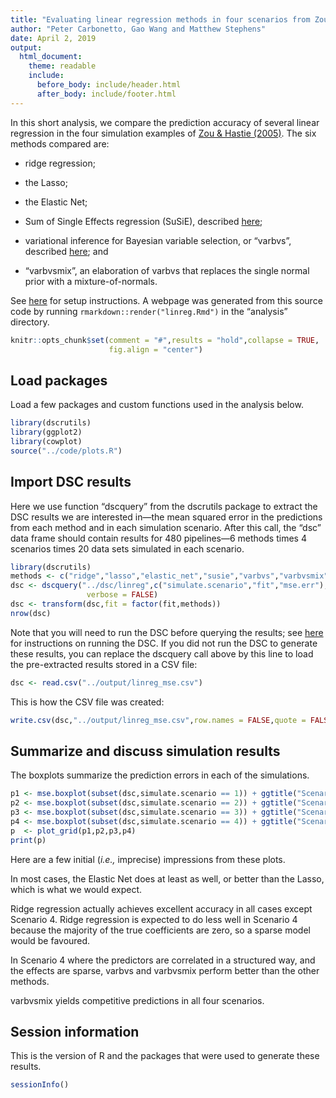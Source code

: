 ```yaml
---
title: "Evaluating linear regression methods in four scenarios from Zou & Hastie (2005)"
author: "Peter Carbonetto, Gao Wang and Matthew Stephens"
date: April 2, 2019
output:
  html_document:
    theme: readable
    include:
      before_body: include/header.html
      after_body: include/footer.html
---
```


In this short analysis, we compare the prediction accuracy of several
linear regression in the four simulation examples of
[Zou & Hastie (2005)][zou-hastie-2005]. The six methods compared are:

+ ridge regression;

+ the Lasso;

+ the Elastic Net;

+ Sum of Single Effects regression (SuSiE), described [here][susie];

+ variational inference for Bayesian variable selection, or "varbvs",
  described [here][varbvs]; and

+ "varbvsmix", an elaboration of varbvs that replaces the single normal
  prior with a mixture-of-normals.

See [here][github-repo] for setup instructions. A webpage was
generated from this source code by running
`rmarkdown::render("linreg.Rmd")` in the "analysis" directory.

```r
knitr::opts_chunk$set(comment = "#",results = "hold",collapse = TRUE,
                      fig.align = "center")
```

Load packages
-------------

Load a few packages and custom functions used in the analysis below.

```r
library(dscrutils)
library(ggplot2)
library(cowplot)
source("../code/plots.R")
```

Import DSC results
------------------

Here we use function "dscquery" from the dscrutils package to extract
the DSC results we are interested in---the mean squared error in the
predictions from each method and in each simulation scenario. After
this call, the "dsc" data frame should contain results for 480
pipelines---6 methods times 4 scenarios times 20 data sets simulated
in each scenario.

```r
library(dscrutils)
methods <- c("ridge","lasso","elastic_net","susie","varbvs","varbvsmix")
dsc <- dscquery("../dsc/linreg",c("simulate.scenario","fit","mse.err"),
                 verbose = FALSE)
dsc <- transform(dsc,fit = factor(fit,methods))
nrow(dsc)
```

Note that you will need to run the DSC before querying the results;
see [here][github-repo] for instructions on running the DSC. If you
did not run the DSC to generate these results, you can replace the
dscquery call above by this line to load the pre-extracted results
stored in a CSV file:

```r
dsc <- read.csv("../output/linreg_mse.csv")
```

This is how the CSV file was created:

```r
write.csv(dsc,"../output/linreg_mse.csv",row.names = FALSE,quote = FALSE)
```

## Summarize and discuss simulation results

The boxplots summarize the prediction errors in each of the simulations.

```r
p1 <- mse.boxplot(subset(dsc,simulate.scenario == 1)) + ggtitle("Scenario 1")
p2 <- mse.boxplot(subset(dsc,simulate.scenario == 2)) + ggtitle("Scenario 2")
p3 <- mse.boxplot(subset(dsc,simulate.scenario == 3)) + ggtitle("Scenario 3")
p4 <- mse.boxplot(subset(dsc,simulate.scenario == 4)) + ggtitle("Scenario 4")
p  <- plot_grid(p1,p2,p3,p4)
print(p)
```

Here are a few initial (*i.e.,* imprecise) impressions from these plots.

In most cases, the Elastic Net does at least as well, or better than
the Lasso, which is what we would expect.

Ridge regression actually achieves excellent accuracy in all cases
except Scenario 4. Ridge regression is expected to do less well in
Scenario 4 because the majority of the true coefficients are zero, so
a sparse model would be favoured.

In Scenario 4 where the predictors are correlated in a structured way,
and the effects are sparse, varbvs and varbvsmix perform better than
the other methods.

varbvsmix yields competitive predictions in all four scenarios.

## Session information

This is the version of R and the packages that were used to generate
these results.

```r
sessionInfo()
```

[github-repo]: https://github.com/stephenslab/dsc-linreg
[susie]: https://doi.org/10.1101/501114
[varbvs]: https://projecteuclid.org/euclid.ba/1339616726 
[zou-hastie-2005]: https://doi.org/10.1111/j.1467-9868.2005.00503.x
